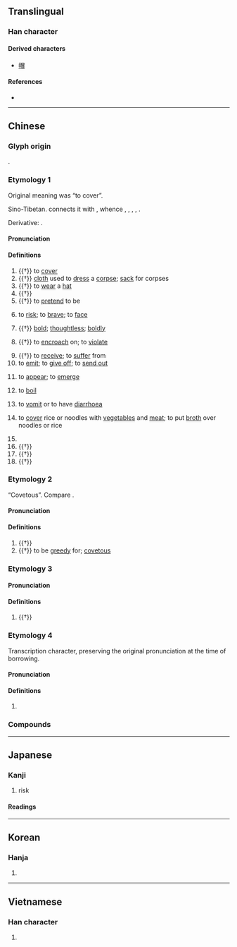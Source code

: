 {{character info/new}}
{{character info|0x2F8D2}}
==Translingual==

===Han character===
{{Han char|rn=13|rad=冂|as=07|sn=9|four=6060.0|canj=ABU|ids=⿱日目 <small>(J)</small>,⿱⺜目 <small>(GTKV)</small>}}

====Derived characters====
* [[帽]]

====References====
* {{Han ref|kx=0129.210|dkj=01538|hdz=21499.120|uh=5192|ud=20882|bh=AB5F|bd=43871}}

----

==Chinese==
{{zh-forms|alt=冃,冐}}

===Glyph origin===
{{Han etym}}
{{Han compound|冃|t1=hat|目|t2=eyes|ls=ic}}.

===Etymology 1===
Original meaning was “to cover”.

Sino-Tibetan. {{zh-ref|Schuessler (2007)}} connects it with {{inh|zh|sit-pro|*muːŋ ~ r/s-muːk||sky, clouds, fog, dark, covered}}, whence {{cog|my|မိုး||sky; rain; to hold something over the head; roof}}, {{cog|bo|མུ}}, {{m|bo|དམུ}}, {{m|bo|རྨུ}}, {{m|bo|སྨུ||(''archaic'') sky}}.

Derivative: {{och-l|帽|hat}}.

====Pronunciation====
{{zh-pron
|m=mào
|ma=y
|c=mou6
|h=pfs=mo
|md=
|mn=mō͘
|mn-t=mao6
|w=3mau
|mc=1
|oc=2,1
|cat=n,v,a,adv
}}

====Definitions====
{{zh-hanzi}}

# {{†}} to [[cover]]
# {{†}} [[cloth]] used to [[dress]] a [[corpse]]; [[sack]] for corpses
# {{†}} to [[wear]] a [[hat]]
# {{†}} {{zh-original|帽|hat}}
# {{†}} to [[pretend]] to be
#: {{zh-x|假冒|fake}}
#: {{zh-x|冒名|to go under someone else's name}}
# to [[risk]]; to [[brave]]; to [[face]]
#: {{zh-x|冒險|to adventure}}
#: {{zh-x|冒雨|to brave the rain}}
#: {{zh-x|冒-著[着]{zhe} 生命 危險|risking one's life}}
# {{†}} [[bold]]; [[thoughtless]]; [[boldly]]
#: {{zh-x|冒失|thoughtlessly}}
# {{†}} to [[encroach]] on; to [[violate]]
#: {{zh-x|冒犯|to offend}}
# {{†}} to [[receive]]; to [[suffer]] from
# to [[emit]]; to [[give off]]; to [[send out]]
#: {{zh-x|冒煙|to give off smoke}}
# {{lb|zh|Mandarin}} to [[appear]]; to [[emerge]]
# {{lb|zh|dialectal Mandarin|of water}} to [[boil]]
# {{lb|zh|dialectal Mandarin|Wu}} to [[vomit]] or to have [[diarrhoea]]
# {{lb|zh|dialectal Mandarin}} to [[cover]] rice or noodles with [[vegetable]]s and [[meat]]; to put [[broth]] over noodles or rice
#: {{zh-x|冒菜|{{w|zh:冒菜|maocai}} [a local dish of Sichuan]}}
# {{zh-alt-form|冇|to not have}}
# {{†}} {{zh-subst-char|懋|to encourage}}
# {{†}} {{zh-subst-char|芼|name of a vegetable}}
# {{†}} {{zh-original|瑁|ceremonial jade}}

===Etymology 2===
“Covetous”. Compare {{och-l|每|to covet}}.

====Pronunciation====
{{zh-pron
|m=mào
|c=mak6
|oc=1,n
|cat=v,a
}}

====Definitions====
{{zh-hanzi}}

# {{†}} {{zh-original|媢|to envy}}
# {{†}} to be [[greedy]] for; [[covetous]]

===Etymology 3===
====Pronunciation====
{{zh-pron
|m=mào
|c=mui6
|cat=n
}}

====Definitions====
{{zh-hanzi}}

# {{†}} {{zh-only|瑇冒||毒冒|dot=,}} {{n-g|both are alternative forms of {{zh-l|玳瑁}}.}}

===Etymology 4===
Transcription character, preserving the original pronunciation at the time of borrowing.

====Pronunciation====
{{zh-pron
|m=mò
|c=mak6
|mc=2
|oc=n,2
|cat=pn
}}

====Definitions====
{{zh-hanzi}}

# {{zh-only|冒頓|name of a Xiongnu chieftain}}

===Compounds===
{{zh-der|不揣冒昧|仿冒|仿冒品|假冒|冒了|冒充|冒兒咕冬|冒冒勢勢|冒冒失失|冒冒實實|冒冷汗|冒名|冒名行騙|冒名頂替|冒失|冒失鬼|冒姓|冒富|冒尖|冒撞|冒支銀|冒昧|冒昧從事|冒死|冒汗|冒泡|冒泡兒|冒涼腔|冒濫|冒瀆|冒火|冒然|冒煙|冒煙突火|冒熱氣|冒牌|冒牌貨|冒犯|冒用|冒禮|冒稱|冒突|冒籍|冒號|冒被|冒認|冒進政策|冒金星兒|冒鋒突圍|冒鏑當鋒|冒險|冒險犯難|冒險進取|冒雨|冒雨剪韭|冒雪|冒霜撥露|冒露安身|冒頓|冒領|冒頭|冒風|冒餉|失張冒勢|感冒|打脫冒|披霜冒露|浮冒|湯風冒雪|火冒|火冒三丈|甘冒虎口|美得冒泡|覆冒|觸冒|貪冒|貪冒榮寵|貪榮冒寵|迎風冒雪|靦冒|頂名冒姓|風熱感冒|冒字頭}}

{{zh-cat|Elementary}}

----

==Japanese==

===Kanji===
{{ja-kanji|grade=c|rs=冂07}}

# risk

====Readings====
{{ja-readings
|goon=もう, もく
|kanon=ぼう, ぼく
|on=まい, ばい, ぼく
|kun=おか-す<をか-す, おお-う<おほ-ふ
}}

----

==Korean==

===Hanja===
{{ko-hanja|hangeul=[[모]], [[목]]|rv=mo, mok|mr=mo, mok}}

# {{defn|lang=ko|sort=冂07}}

----

==Vietnamese==

===Han character===
{{vi-hantu|[[mạo]], [[mào]], [[mẹo]]|rs=冂07}}

# {{defn|lang=vi}}